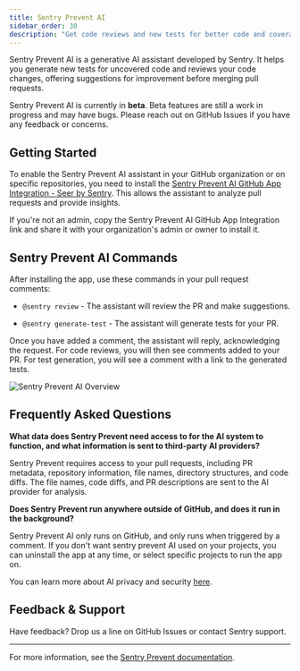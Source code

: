 ```yaml
---
title: Sentry Prevent AI
sidebar_order: 30
description: "Get code reviews and new tests for better code and coverage using Sentry Prevent AI."
---
```


Sentry Prevent AI is a generative AI assistant developed by Sentry. It helps you generate new tests for uncovered code and reviews your code changes, offering suggestions for improvement before merging pull requests.

<Alert>
  Sentry Prevent AI is currently in <strong>beta</strong>. Beta features are still a work in progress and may have bugs. Please reach out on GitHub Issues if you have any feedback or concerns.
</Alert>

## Getting Started

To enable the Sentry Prevent AI assistant in your GitHub organization or on specific repositories, you need to install the [Sentry Prevent AI GitHub App Integration - Seer by Sentry](https://github.com/apps/seer-by-sentry). This allows the assistant to analyze pull requests and provide insights.

If you're not an admin, copy the Sentry Prevent AI GitHub App Integration link and share it with your organization's admin or owner to install it.

## Sentry Prevent AI Commands

After installing the app, use these commands in your pull request comments:

-  `@sentry review` - The assistant will review the PR and make suggestions.

- `@sentry generate-test` - The assistant will generate tests for your PR.

Once you have added a comment, the assistant will reply, acknowledging the request. For code reviews, you will then see comments added to your PR. For test generation, you will see a comment with a link to the generated tests.

![Sentry Prevent AI Overview](./img/sentry-prevent-review.png)

## Frequently Asked Questions

**What data does Sentry Prevent need access to for the AI system to function, and what information is sent to third-party AI providers?**

Sentry Prevent requires access to your pull requests, including PR metadata, repository information, file names, directory structures, and code diffs. The file names, code diffs, and PR descriptions are sent to the AI provider for analysis.

**Does Sentry Prevent run anywhere outside of GitHub, and does it run in the background?**

Sentry Prevent AI only runs on GitHub, and only runs when triggered by a comment. If you don't want sentry prevent AI used on your projects, you can uninstall the app at any time, or select specific projects to run the app on. 

You can learn more about AI privacy and security [here](/product/ai-in-sentry/ai-privacy-and-security/).

## Feedback & Support

Have feedback? Drop us a line on GitHub Issues or contact Sentry support.

---

For more information, see the [Sentry Prevent documentation](https://docs.sentry.io/).